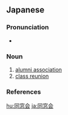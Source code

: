 ==Japanese==
{{ja-kanjitab|どう|そう|かい|yomi=o}}

===Pronunciation===
* {{ja-pron|どうそうかい|y=o|acc=3|acc_ref=NHK}}

===Noun===
{{ja-noun|どうそうかい}}

# [[alumni association]] {{gloss|association of former students}}
# [[class reunion]]

===References===
<references/>

[[hu:同窓会]]
[[ja:同窓会]]